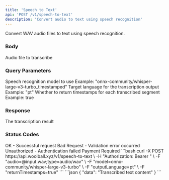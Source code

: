 ```yaml
---
title: 'Speech to Text'
api: 'POST /v1/speech-to-text'
description: 'Convert audio to text using speech recognition'
---
```


Convert WAV audio files to text using speech recognition.

### Body

<ParamField body="audio" type="string" format="binary" required>
  Audio file to transcribe
</ParamField>

### Query Parameters

<ParamField query="model" type="string">
  Speech recognition model to use
  Example: "onnx-community/whisper-large-v3-turbo_timestamped"
</ParamField>

<ParamField query="outputLanguage" type="string">
  Target language for the transcription output
  Example: "pt"
</ParamField>

<ParamField query="returnTimestamps" type="boolean">
  Whether to return timestamps for each transcribed segment
  Example: true
</ParamField>

### Response

<ResponseField name="data" type="string">
  The transcription result
</ResponseField>

### Status Codes

<ResponseField name="200" type="object">
  OK - Successful request
</ResponseField>

<ResponseField name="400" type="object">
  Bad Request - Validation error occurred
</ResponseField>

<ResponseField name="401" type="object">
  Unauthorized - Authentication failed
</ResponseField>

<ResponseField name="402" type="object">
  Payment Required
</ResponseField>

<RequestExample>
```bash
curl -X POST https://api.woolball.xyz/v1/speech-to-text \
  -H "Authorization: Bearer <YOUR_API_KEY>" \
  -F "audio=@input.wav;type=audio/wav" \
  -F "model=onnx-community/whisper-large-v3-turbo" \
  -F "outputLanguage=pt" \
  -F "returnTimestamps=true"
```
</RequestExample>

<ResponseExample>
```json
{
  "data": "Transcribed text content"
}
```
</ResponseExample>
